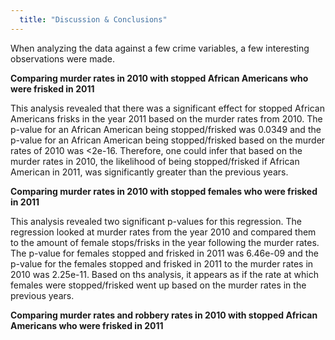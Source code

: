 ```yaml
---
  title: "Discussion & Conclusions"
---
```

  
When analyzing the data against a few crime variables, a few interesting observations were made. 

**Comparing murder rates in 2010 with stopped African Americans who were frisked in 2011** 

This analysis revealed that there was a significant effect for stopped African Americans frisks in the year 2011 based on the murder rates from 2010. The p-value for an African American being stopped/frisked was 0.0349 and the p-value for an African American being stopped/frisked based on the murder rates of 2010 was <2e-16. Therefore, one could infer that based on the murder rates in 2010, the likelihood of being stopped/frisked if African American in 2011, was significantly greater than the previous years. 

**Comparing murder rates in 2010 with stopped females who were frisked in 2011** 

This analysis revealed two significant p-values for this regression. The regression looked at murder rates from the year 2010 and compared them to the amount of female stops/frisks in the year following the murder rates. The p-value for females stopped and frisked in 2011 was 6.46e-09 and the p-value for the females stopped and frisked in 2011 to the murder rates in 2010 was 2.25e-11. Based on ths analysis, it appears as if the rate at which females were stopped/frisked went up based on the murder rates in the previous years. 

**Comparing murder rates and robbery rates in 2010 with stopped African Americans who were frisked in 2011**

